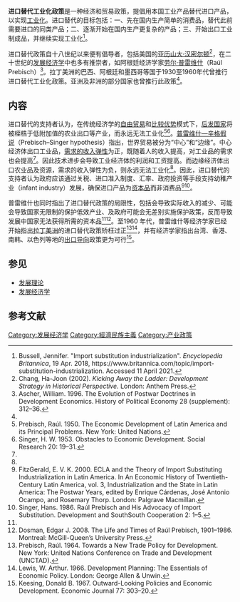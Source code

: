 {{Expand language|1=en|time=2021-04-12T00:39:56+00:00}}
{{NoteTA
|G1=Korea
}}

'''进口替代工业化政策'''是一种经济和贸易政策，提倡用本国工业产品替代进口产品，以实现[[工業化|工业化]]。进口替代的目标包括：一、先在国内生产简单的消费品，替代此前需要进口的同类产品；二、逐渐开始在国内生产更复杂的产品；三、开始出口工业制成品，并继续实现工业化<ref name=":0">Bussell, Jennifer. "Import substitution industrialization". ''Encyclopedia Britannica'', 19 Apr. 2018, <nowiki>https://www.britannica.com/topic/import-substitution-industrialization</nowiki>. Accessed 11 April 2021.</ref>。

进口替代政策自十八世纪以来便有倡导者，包括美国的[[亚历山大·汉密尔顿|亚历山大·汉密尔顿]]<ref name="Kicking Away the Ladder: Development Strategy in Historical Perspective2">Chang, Ha-Joon (2002). ''Kicking Away the Ladder: Development Strategy in Historical Perspective.'' London: Anthem Press.</ref>，在二十世纪的[[发展经济学|发展经济学]]中也多有推崇者，如阿根廷经济学家[[劳尔·普雷维什|劳尔·普雷维什]]（Raúl Prebisch）<ref>Ascher, William. 1996. The Evolution of Postwar Doctrines in Development Economics. History of Political Economy 28 (supplement): 312–36. </ref>。拉丁美洲的巴西、阿根廷和墨西哥等国于1930至1960年代曾推行进口替代工业化政策。亚洲及非洲的部分国家也曾推行此政策<ref name=":0" />。

== 内容 ==
进口替代的支持者认为，在传统经济学的[[自由貿易|自由贸易]]和[[比较优势|比较优势]]模式下，[[发展中国家|后发国家]]将被桎梏于低附加值的农业出口等产业，而永远无法工业化<ref name=":1">Prebisch, Raúl. 1950. The Economic Development of Latin America and its Principal Problems. New York: United Nations.</ref><ref>Singer, H. W. 1953. Obstacles to Economic Development. Social Research 20: 19–31.</ref>。[[普雷维什—辛格假说|普雷维什—辛格假说]]（Prebisch–Singer hypothesis）指出，世界贸易被分为“中心”和“边缘”。中心经济体出口工业品，[[需求的所得彈性|需求的收入弹性]]为正，既随着人的收入提高，对工业品的需求也会提高<ref name=":1" />。因此技术进步会导致工业经济体的利润和工资提高。而边缘经济体出口农业品及资源，需求的收入弹性为负，则永远无法工业化<ref name=":1" />。因此，进口替代的支持者认为政府应该通过关税、进口准入制度、汇率、政府投资等手段支持幼稚产业（infant industry）发展，确保进口产品为[[資本財|资本品]]而非消费品<ref>FitzGerald, E. V. K. 2000. ECLA and the Theory of Import Substituting Industrialization in Latin America. In An Economic History of Twentieth-Century Latin America, vol. 3, Industrialization and the State in Latin America: The Postwar Years, edited by Enrique Cárdenas, José Antonio Ocampo, and Rosemary Thorp. London: Palgrave Macmillan. </ref><ref>Singer, Hans. 1986. Raúl Prebisch and His Advocacy of Import Substitution. Development and SouthSouth Cooperation 2: 1–5. </ref>。

普雷维什也同时指出了进口替代政策的局限性，包括会导致实际收入的减少、可能会导致国家无限制的保护低效产业、及政府可能会无差别实施保护政策，反而导致发展中国家无法获得所需的资本品<ref name=":1" /><ref>Dosman, Edgar J. 2008. The Life and Times of Raúl Prebisch, 1901–1986. Montreal: McGill-Queen’s University Press. </ref>。至1960 年代，普雷维什等经济学家已经开始指出[[拉丁美洲|拉丁美洲]]的进口替代政策矫枉过正<ref>Prebisch, Raúl. 1964. Towards a New Trade Policy for Development. New York: United Nations Conference on Trade and Development (UNCTAD). </ref><ref>Lewis, W. Arthur. 1966. Development Planning: The Essentials of Economic Policy. London: George Allen & Unwin.</ref>，并有经济学家指出台湾、香港、南韩、以色列等地的[[出口導向型經濟|出口导向]]政策更为可行<ref>Keesing, Donald B. 1967. Outward-Looking Policies and Economic Development. Economic Journal 77: 303–20. </ref>。

==参见==
* [[发展理论|发展理论]]
* [[发展经济学|发展经济学]]

==参考文献==
{{Reflist|2|}}

[[Category:发展经济学|Category:发展经济学]]
[[Category:經濟民族主義|Category:經濟民族主義]]
[[Category:产业政策|Category:产业政策]]